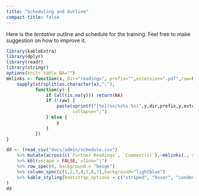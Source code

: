 ```yaml
---
title: "Scheduling and Outline"
compact-title: false
---
```


Here is the _tentative_ outline and schedule for the training. Feel free to make suggestion on how to improve it.

```r
library(kableExtra)
library(dplyr)
library(readr)
library(stringr)
options(knitr.kable.NA="")
mklinks <- function(x, dir="readings", prefix="",extension=".pdf",raw=FALSE) {
    sapply(strsplit(as.character(x),";"),
           function(y) {
               if (all(is.na(y))) return(NA)
               if (!raw) {
                   paste(sprintf("[%s](%s/%s%s.%s)",y,dir,prefix,y,extension),
                         collapse=";")
               } else {
                   y
               }
           })
}

dd <- (read_csv("docs/admin/schedule.csv")
	%>% mutate(across(c(`Further Readings`, `Comment(s)`),~mklinks(., raw=TRUE)))
	%>% kbl(escape = FALSE, vline="|")
	%>% row_spec(0, background = "beige")
	%>% column_spec(c(1,2,3,4,5,6,7),background="lightblue")
	%>% kable_styling(bootstrap_options = c("striped", "hover", "condensed", "responsive"))
)
dd
```


